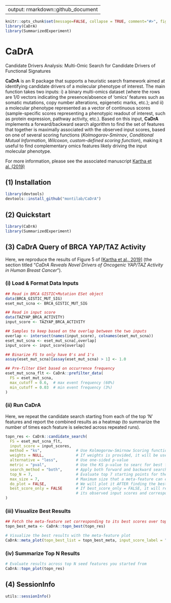 
---
output: rmarkdown::github_document
---

<!-- README.md is generated from README.Rmd. Please edit that file -->

```r
knitr::opts_chunk$set(message=FALSE, collapse = TRUE, comment="#>", fig.align="center")
library(CaDrA)
library(SummarizedExperiment)
```

# CaDrA

<!-- badges: start -->
<!-- [![R-CMD-check](https://github.com/montilab/CaDrA/workflows/R-CMD-check/badge.svg)](https://github.com/montilab/CaDrA/actions) -->
<!-- badges: end -->
  
Candidate Drivers Analysis: Multi-Omic Search for Candidate Drivers of Functional Signatures

**CaDrA** is an R package that supports a heuristic search framework aimed at identifying candidate drivers of a molecular phenotype of interest. The main function takes two inputs: i) a binary multi-omics dataset (where the rows are 1/0 vectors indicating the presence/absence of 'omics' features such as somatic mutations, copy number alterations, epigenetic marks, etc.); and ii) a molecular phenotype represented as a vector of continuous scores (sample-specific scores representing a phenotypic readout of interest, such as protein expression, pathway activity, etc.). Based on this input, **CaDrA** implements a forward/backward search algorithm to find the set of features that together is maximally associated with the observed input scores, based on one of several scoring functions (*Kolmogorov-Smirnov*, *Conditional Mutual Information*, *Wilcoxon*, *custom-defined scoring function*), making it useful to find complementary omics features likely driving the input molecular phenotype.

For more information, please see the associated manuscript [Kartha et al. (2019)](https://www.frontiersin.org/articles/10.3389/fgene.2019.00121/full)

## (1) Installation

```r
library(devtools)
devtools::install_github("montilab/CaDrA")
```

## (2) Quickstart

```r
library(CaDrA)
library(SummarizedExperiment)
```

## (3) CaDrA Query of BRCA YAP/TAZ Activity

Here, we reproduce the results of Figure 5 of [[Kartha et al., 2019]](https://www.frontiersin.org/articles/10.3389/fgene.2019.00121/full) (the section titled "_CaDrA Reveals Novel Drivers of Oncogenic YAP/TAZ Activity in Human Breast Cancer_").

### (i) Load & Format Data Inputs

```r

## Read in BRCA GISTIC+Mutation ESet object
data(BRCA_GISTIC_MUT_SIG)
eset_mut_scna <- BRCA_GISTIC_MUT_SIG

## Read in input score
data(TAZYAP_BRCA_ACTIVITY)
input_score <- TAZYAP_BRCA_ACTIVITY

## Samples to keep based on the overlap between the two inputs
overlap <- intersect(names(input_score), colnames(eset_mut_scna))
eset_mut_scna <- eset_mut_scna[,overlap]
input_score <- input_score[overlap]

## Binarize FS to only have 0's and 1's
assay(eset_mut_scna)[assay(eset_mut_scna) > 1] <- 1.0

## Pre-filter ESet based on occurrence frequency
eset_mut_scna_flt <- CaDrA::prefilter_data(
  FS = eset_mut_scna,
  max_cutoff = 0.6,  # max event frequency (60%)
  min_cutoff = 0.03  # min event frequency (3%)
)  

```

### (ii) Run CaDrA

Here, we repeat the candidate search starting from each of the top 'N' features and report the combined results as a heatmap (to summarize the number of times each feature is selected across repeated runs).

```r

topn_res <- CaDrA::candidate_search(
  FS = eset_mut_scna_flt,
  input_score = input_scores,
  method = "ks",               # Use Kolmogorow-Smirnow Scoring function 
  weights = NULL,              # If weights is provided, it will be used to perform a weighted-KS test
  alternative = "less",        # Use one-sided p-value
  metric = "pval",             # Use the KS p-value to searc for best feature
  search_method = "both",      # Apply both forward and backward search
  top_N = 7,                   # Evaluate top 7 starting points for the search
  max_size = 7,                # Maximum size that a meta-feature can extend to do for a given search
  do_plot = FALSE,             # We will plot it AFTER finding the best hits
  best_score_only = FALSE      # If best_score_only = FALSE, it will return meta-feature ESet, 
                               # its observed input scores and corresponding best score
)

```

### (iii) Visualize Best Results

```r

## Fetch the meta-feature set corresponding to its best scores over top N features searches
topn_best_meta <- CaDrA::topn_best(topn_res)

# Visualize the best results with the meta-feature plot
CaDrA::meta_plot(topn_best_list = topn_best_meta, input_score_label = "YAP/TAZ Activity")

```

### (iv) Summarize Top N Results

```r

# Evaluate results across top N seed features you started from
CaDrA::topn_plot(topn_res) 

```

## (4) SessionInfo

```r

utils::sessionInfo()

```

